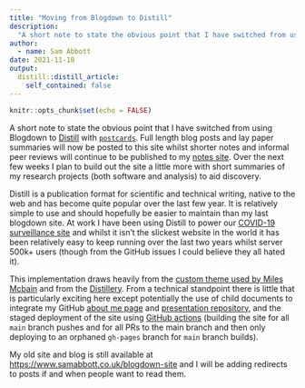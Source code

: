 ```yaml
---
title: "Moving from Blogdown to Distill"
description:
  "A short note to state the obvious point that I have switched from using Blogdown to Distill with postcards."
author:
  - name: Sam Abbott
date: 2021-11-10
output:
  distill::distill_article:
    self_contained: false
---
```



```r
knitr::opts_chunk$set(echo = FALSE)
```

A short note to state the obvious point that I have switched from using Blogdown to [Distill](https://rstudio.github.io/distill/) with [`postcards`](https://github.com/seankross/postcards). Full length blog posts and lay paper summaries will now be posted to this site whilst shorter notes and informal peer reviews will continue to be published to my [notes site](https://notes.samabbott.co.uk). Over the next few weeks I plan to build out the site a little more with short summaries of my research projects (both software and analysis) to aid discovery.

Distill is a publication format for scientific and technical writing, native to the web and has become quite popular over the last few year. It is relatively simple to use and should hopefully be easier to maintain than my last blogdown site. At work I have been using Distill to power our [COVID-19 surveillance site](https://epiforecasts.io/covid) and whilst it isn't the slickest website in the world it has been relatively easy to keep running over the last two years whilst server 500k+ users (though from the GitHub issues I could believe they all hated it). 

This implementation draws heavily from the [custom theme used by Miles Mcbain](https://www.milesmcbain.com) and from the [Distillery](https://distillery.rbind.io). From a technical standpoint there is little that is particularly exciting here except potentially the use of child documents to integrate my GitHub [about me page](https://github.com/seabbs/seabbs.github.io/blob/main/about.Rmd#L21) and [presentation repository](https://github.com/seabbs/seabbs.github.io/blob/main/talks.Rmd#L7), and the staged deployment of the site using [GitHub actions](https://github.com/seabbs/seabbs.github.io/blob/main/.github/workflows/render-site.yaml) (building the site for all `main` branch pushes and for all PRs to the main branch and then only deploying to an orphaned `gh-pages` branch for `main` branch builds). 

My old site and blog is still available at [https://www.samabbott.co.uk/blogdown-site](https://www.samabbott.co.uk/blogdown-site) and I will be adding redirects to posts if and when people want to read them.
